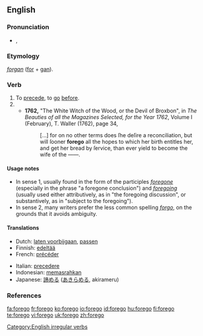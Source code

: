 ==English==

===Pronunciation===
*{{IPA|/'foɻgo/}}, {{SAMPA|/'/}}

===Etymology===
{{OE.}} ''[[forgan]]'' ([[for]] + [[gan]]).

===Verb===
{{en-verb|foregoes|foregoing|forewent|foregone}}

# To [[precede]], to [[go]] [[before]].
# {{alternative spelling of|[[forgo]]}}
#*'''1762,''' "The White Witch of the Wood, or the Devil of Broxbon", in ''The Beauties of all the Magazines Selected, for the Year 1762'', Volume I (February), T. Waller (1762), page 34,
#*:[&hellip;] for on no other terms does ſhe deſire a reconciliation, but will ſooner '''forego''' all the hopes to which her birth entitles her, and get her bread by ſervice, than ever yield to become the wife of the ——.

====Usage notes====
*In sense 1, usually found in the form of the participles ''[[foregone]]'' (especially in the phrase "a foregone conclusion") and ''[[foregoing]]'' (usually used either attributively, as in "the foregoing discussion", or substantively, as in "subject to the foregoing").
*In sense 2, many writers prefer the less common spelling ''[[forgo]]'', on the grounds that it avoids ambiguity.

====Translations====
{{trans-top|To precede.}}
*Dutch: [[laten voorbijgaan]], [[passen]]
*Finnish: [[edeltää]]
*French: [[précéder]]
{{trans-mid}}
*Italian: [[precedere]]
*Indonesian: [[pasrah|memasrahkan]]
*Japanese: [[諦める]] ([[あきらめる]], akirameru)
{{trans-bottom}}

===References===
{{R:Century 1911}}
{{R:Webster 1913}}

[[Category:English irregular verbs]]

[[fa:forego]]
[[fr:forego]]
[[ko:forego]]
[[io:forego]]
[[id:forego]]
[[hu:forego]]
[[fi:forego]]
[[te:forego]]
[[vi:forego]]
[[uk:forego]]
[[zh:forego]]